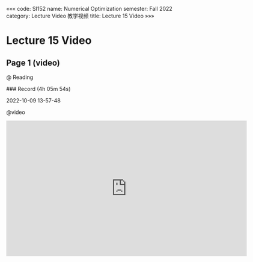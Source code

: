 «««
code: SI152
name: Numerical Optimization
semester: Fall 2022
category: Lecture Video 教学视频
title: Lecture 15 Video
»»»

# Lecture 15 Video

## Page 1 (video)

@ Reading

<div class="markdown-body">
### Record (4h 05m 54s)

2022-10-09 13-57-48
</div>

@video

<iframe src="https://sbbrisk.com/e/pydcw6y2m0s6.html" frameborder=0 marginwidth=0 marginheight=0 scrolling=no width=640 height=360 allowfullscreen></iframe>
